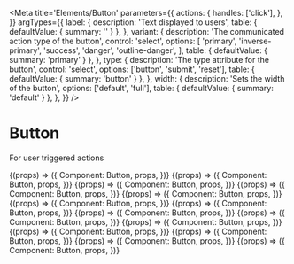 
<Meta
  title='Elements/Button'
  parameters={{
    actions: {
      handles: ['click'],
    },
  }}
  argTypes={{
    label: {
      description: 'Text displayed to users',
      table: { defaultValue: { summary: '' } },
    },
    variant: {
      description: 'The communicated action type of the button',
      control: 'select',
      options: [
        'primary',
        'inverse-primary',
        'success',
        'danger',
        'outline-danger',
      ],
      table: { defaultValue: { summary: 'primary' } },
    },
    type: {
      description: 'The type attribute for the button',
      control: 'select',
      options: ['button', 'submit', 'reset'],
      table: { defaultValue: { summary: 'button' } },
    },
    width: {
      description: 'Sets the width of the button',
      options: ['default', 'full'],
      table: { defaultValue: { summary: 'default' } },
    },
  }}
/>

# Button

For user triggered actions

<Canvas>
  <Story
    name='Primary'
    args={{
      label: 'Run',
    }}
  >
    {(props) => ({
      Component: Button,
      props,
    })}
  </Story>
</Canvas>

<Canvas>
  <Story
    name='Inverse Primary'
    args={{
      label: 'Run',
      variant: 'inverse-primary',
    }}
  >
    {(props) => ({
      Component: Button,
      props,
    })}
  </Story>
</Canvas>

<Canvas>
  <Story
    name='Ghost'
    args={{
      label: 'Walk',
      variant: 'ghost',
    }}
  >
    {(props) => ({
      Component: Button,
      props,
    })}
  </Story>
</Canvas>

<Canvas>
  <Story
    name='Success'
    args={{
      label: 'Success',
      variant: 'success',
    }}
  >
    {(props) => ({
      Component: Button,
      props,
    })}
  </Story>
</Canvas>

<Canvas>
  <Story
    name='Danger'
    args={{
      label: 'Stop',
      variant: 'danger',
    }}
  >
    {(props) => ({
      Component: Button,
      props,
    })}
  </Story>
</Canvas>

<Canvas>
  <Story
    name='Danger (outline)'
    args={{
      label: 'Slow down',
      variant: 'outline-danger',
    }}
  >
    {(props) => ({
      Component: Button,
      props,
    })}
  </Story>
</Canvas>

<Canvas>
  <Story
    name='Danger (outline with icon)'
    args={{
      icon: 'trash-can-outline',
      variant: 'outline-danger',
      label: 'Delete component',
    }}
  >
    {(props) => ({
      Component: Button,
      props,
    })}
  </Story>
</Canvas>

<Canvas>
  <Story
    name='Disabled'
    args={{
      disabled: 'true',
      label: 'Run',
    }}
  >
    {(props) => ({
      Component: Button,
      props,
    })}
  </Story>
</Canvas>

<Canvas>
  <Story
    name='With title'
    args={{
      label: 'Run',
      title: 'Run this command',
    }}
  >
    {(props) => ({
      Component: Button,
      props,
    })}
  </Story>
</Canvas>

<Canvas>
  <Story
    name='With icon'
    args={{
      label: 'Refresh',
      icon: 'refresh',
    }}
  >
    {(props) => ({
      Component: Button,
      props,
    })}
  </Story>
</Canvas>

<Canvas>
  <Story
    name='Icon variant'
    args={{
      icon: 'trash-can-outline',
      variant: 'icon',
      label: 'Delete component',
    }}
  >
    {(props) => ({
      Component: Button,
      props,
    })}
  </Story>
</Canvas>

<Canvas>
  <Story
    name='Icon danger variant'
    args={{
      icon: 'trash-can-outline',
      variant: 'icon-danger',
    }}
  >
    {(props) => ({
      Component: Button,
      props,
    })}
  </Story>
</Canvas>

<Canvas>
  <Story
    name='Full width button'
    args={{
      width: 'full',
      label: 'hello',
    }}
  >
    {(props) => ({
      Component: Button,
      props,
    })}
  </Story>
</Canvas>

<Canvas>
  <Story
    name='Full width button with icon'
    args={{
      width: 'full',
      label: 'hello',
      icon: 'trash-can-outline',
    }}
  >
    {(props) => ({
      Component: Button,
      props,
    })}
  </Story>
</Canvas>
